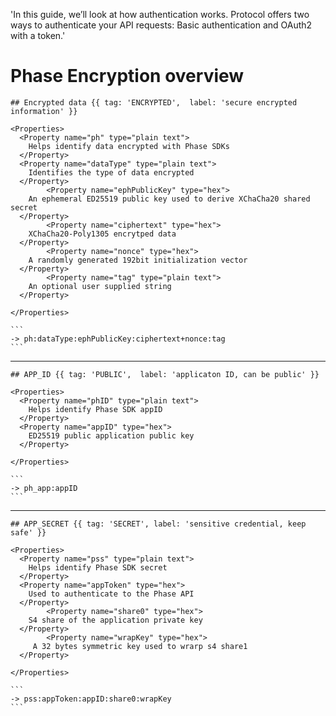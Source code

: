   'In this guide, we’ll look at how authentication works. Protocol offers two ways to authenticate your API requests: Basic authentication and OAuth2 with a token.'

# Phase Encryption overview

<Row>
  <Col>

    ## Encrypted data {{ tag: 'ENCRYPTED',  label: 'secure encrypted information' }}

    <Properties>
      <Property name="ph" type="plain text">
        Helps identify data encrypted with Phase SDKs
      </Property>
      <Property name="dataType" type="plain text">
        Identifies the type of data encrypted
      </Property>
            <Property name="ephPublicKey" type="hex">
        An ephemeral ED25519 public key used to derive XChaCha20 shared secret
      </Property>
            <Property name="ciphertext" type="hex">
        XChaCha20-Poly1305 encrytped data
      </Property>
            <Property name="nonce" type="hex">
        A randomly generated 192bit initialization vector
      </Property>
            <Property name="tag" type="plain text">
        An optional user supplied string 
      </Property>

    </Properties>

  </Col>
  <Col sticky>

    ```
    -> ph:dataType:ephPublicKey:ciphertext+nonce:tag
    ```
  </Col>
</Row>

---

<Row>
  <Col>

    ## APP_ID {{ tag: 'PUBLIC',  label: 'applicaton ID, can be public' }}

    <Properties>
      <Property name="phID" type="plain text">
        Helps identify Phase SDK appID
      </Property>
      <Property name="appID" type="hex">
        ED25519 public application public key
      </Property>

    </Properties>

  </Col>
  <Col sticky>

    ```
    -> ph_app:appID
    ```
  </Col>
</Row>

---



<Row>
  <Col>

    ## APP_SECRET {{ tag: 'SECRET', label: 'sensitive credential, keep safe' }}

    <Properties>
      <Property name="pss" type="plain text">
        Helps identify Phase SDK secret
      </Property>
      <Property name="appToken" type="hex">
        Used to authenticate to the Phase API
      </Property>
            <Property name="share0" type="hex">
        S4 share of the application private key
      </Property>
            <Property name="wrapKey" type="hex">
         A 32 bytes symmetric key used to wrarp s4 share1 
      </Property>

    </Properties>

  </Col>
  <Col sticky>

    ```
    -> pss:appToken:appID:share0:wrapKey
    ```
  </Col>
</Row>

